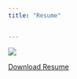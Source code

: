 ```yaml
---
title: "Resume"


---
```


![](GregoryEhlingerResume2023.PNG)

  [Download Resume](path/to/GregoryEhlingerResume.pdf)


```r

 


```


